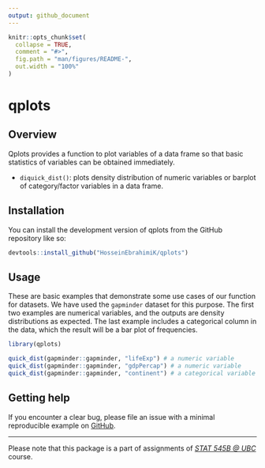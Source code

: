 ```yaml
---
output: github_document
---
```


<!-- README.md is generated from README.Rmd. Please edit that file -->

```r
knitr::opts_chunk$set(
  collapse = TRUE,
  comment = "#>",
  fig.path = "man/figures/README-",
  out.width = "100%"
)
```

# qplots
## Overview

<!-- badges: start -->
<!-- badges: end -->

Qplots provides a function to plot variables of a data frame so that basic statistics of variables can be obtained immediately.

* `diquick_dist()`: plots density distribution of numeric variables or barplot of category/factor variables in a data frame.
  
## Installation

You can install the development version of qplots from the GitHub repository like so:

``` r
devtools::install_github("HosseinEbrahimiK/qplots")
```

## Usage

These are basic examples that demonstrate some use cases of our function for datasets. We have used the `gapminder` dataset for this purpose. The first two examples are numerical variables, and the outputs are density distributions as expected. The last example includes a categorical column in the data, which the result will be a bar plot of frequencies.

```r
library(qplots)

quick_dist(gapminder::gapminder, "lifeExp") # a numeric variable
quick_dist(gapminder::gapminder, "gdpPercap") # a numeric variable
quick_dist(gapminder::gapminder, "continent") # a categorical variable

```

## Getting help

If you encounter a clear bug, please file an issue with a minimal
reproducible example on
[GitHub](https://github.com/HosseinEbrahimiK/qplots/issues).

-----

Please note that this package is a part of assignments of *[STAT 545B @ UBC](https://stat545.stat.ubc.ca/syllabus-545b/)* course.
